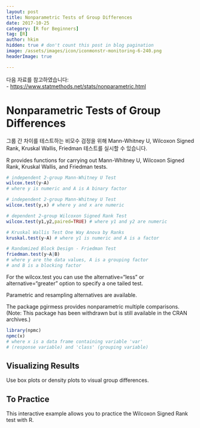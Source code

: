 ```yaml
---
layout: post  
title: Nonparametric Tests of Group Differences
date: 2017-10-25  
category: [R for Beginners]  
tag: [R]  
author: hkim  
hidden: true # don't count this post in blog pagination  
image: /assets/images/icon/iconmonstr-monitoring-6-240.png
headerImage: true

---
```


다음 자료를 참고하였습니다:  
- [https://www.statmethods.net/stats/nonparametric.html](https://www.statmethods.net/stats/nonparametric.html)

# Nonparametric Tests of Group Differences

그룹 간 차이를 테스트하는 비모수 검정을 위해 Mann-Whitney U, Wilcoxon Signed Rank, Kruskal Wallis, Friedman 테스트를 실시할 수 있습니다.

R provides functions for carrying out Mann-Whitney U, Wilcoxon Signed Rank, Kruskal Wallis, and Friedman tests.

```r
# independent 2-group Mann-Whitney U Test
wilcox.test(y~A)
# where y is numeric and A is A binary factor

# independent 2-group Mann-Whitney U Test
wilcox.test(y,x) # where y and x are numeric

# dependent 2-group Wilcoxon Signed Rank Test
wilcox.test(y1,y2,paired=TRUE) # where y1 and y2 are numeric

# Kruskal Wallis Test One Way Anova by Ranks
kruskal.test(y~A) # where y1 is numeric and A is a factor

# Randomized Block Design - Friedman Test
friedman.test(y~A|B)
# where y are the data values, A is a grouping factor
# and B is a blocking factor
```

For the wilcox.test you can use the alternative="less" or alternative="greater" option to specify a one tailed test.

Parametric and resampling alternatives are available.

The package pgirmess provides nonparametric multiple comparisons. (Note: This package has been withdrawn but is still available in the CRAN archives.)

```r
library(npmc)
npmc(x)
# where x is a data frame containing variable 'var'
# (response variable) and 'class' (grouping variable)
```

## Visualizing Results
Use box plots or density plots to visual group differences.

## To Practice
This interactive example allows you to practice the Wilcoxon Signed Rank test with R.
